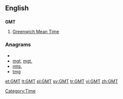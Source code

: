 ==English==

==={{initialism}}===
'''GMT'''

# [[Greenwich Mean Time]]

===Anagrams===
* {{alphagram|gmt}}
* [[mgt#English|mgt]], [[mgt.#English|mgt.]]
* [[mtg.#English|mtg.]]
* [[tmg#English|tmg]]


[[Category:Time]]

[[et:GMT]]
[[lt:GMT]]
[[pl:GMT]]
[[sv:GMT]]
[[tr:GMT]]
[[vi:GMT]]
[[zh:GMT]]